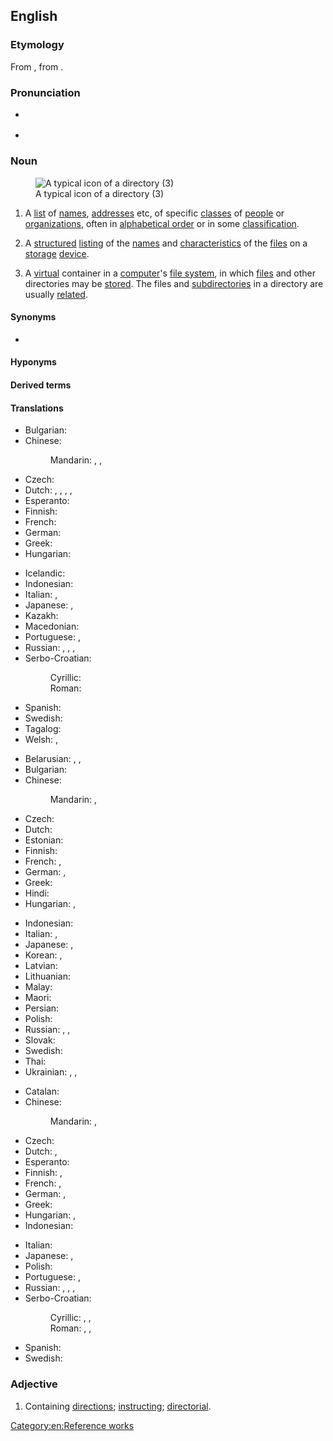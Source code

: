 ==English==
{{wikipedia}}

===Etymology===
From {{inh|en|enm|directorie}}, from {{der|en|ML.|directorium}}.

===Pronunciation===
* {{a|UK}} {{IPA|en|/dɪˈɹɛktəɹi/|/daɪˈɹɛktəɹi/}}
* {{audio|en|LL-Q1860 (eng)-Vealhurl-directory.wav|Audio (RP)}}

===Noun===
{{en-noun}}
[[File:38254-new folder-3.svg|thumbnail|A typical icon of a directory (3)]]

# A [[list]] of [[name]]s, [[address]]es etc, of specific [[class]]es of [[people]] or [[organization]]s, often in [[alphabetical order]] or in some [[classification]].
#: {{ux|en|look up an address in the '''directory'''}}
# {{lb|en|computing}} A [[structured]] [[listing]] of the [[name]]s and [[characteristic]]s of the [[file]]s on a [[storage]] [[device]].
# {{lb|en|computing}} A [[virtual]] container in a [[computer]]'s [[file system]], in which [[file]]s and other directories may be [[store]]d. The files and [[subdirectory|subdirectories]] in a directory are usually [[related]].

====Synonyms====
* {{sense|structured listing}} {{l|en|folder}}

====Hyponyms====
{{col4
|en|home directory
|pseudodirectory
|subdirectory
|telephone directory
}}

====Derived terms====
{{der4
|en|directory service
|directoryless
|ex-directory
|multidirectory
|nondirectory
}}

====Translations====
{{trans-top|list of names, addresses etc.}}
* Bulgarian: {{t+|bg|указа́тел|m}}
* Chinese:
*: Mandarin: {{t+|cmn|名錄|sc=Hani}}, {{t+|cmn|名录|tr=mínglù|sc=Hani}}, {{t+|cmn|簿|tr=bù|sc=Hani}}
* Czech: {{t|cs|adresář|m}}
* Dutch: {{qualifier|usually with an adjective to distinguish it from a tourist guide}} {{t+|nl|gids|m}}, {{t+|nl|repertorium|n}}, {{t+|nl|telefoongids}}, {{t|nl|Gouden gids}}, {{t|nl|Witte gids}}
* Esperanto: {{t|eo|telefonlibro}}
* Finnish: {{t+|fi|hakemisto}}
* French: {{t+|fr|annuaire}}
* German: {{t+|de|Verzeichnis|n}}
* Greek: {{t+|el|κατάλογος|m}}
* Hungarian: {{t+|hu|címtár}}
{{trans-mid}}
* Icelandic: {{t+|is|efnisskrá|f}}
* Indonesian: {{t|id|direktori}}
* Italian: {{t+|it|elenco|m}}, {{t+|it|lista|f}}
* Japanese: {{t+|ja|一覧|tr=いちらん, ichiran}}, {{t|ja|名鑑|tr=めいかん, meikan|sc=Jpan}}
* Kazakh: {{t|kk|анықтамалық}}
* Macedonian: {{t|mk|и́меник|m}}
* Portuguese: {{t+|pt|diretório|m}} {{qualifier|Portugal}}, {{t+|pt|diretoria|f}} {{qualifier|Brazil}}
* Russian: {{t+|ru|указа́тель|m}}, {{t+|ru|пе́речень|m}}, {{t+|ru|катало́г|m}}, {{t+|ru|спра́вочник|m}}
* Serbo-Croatian:
*: Cyrillic: {{t|sh|и̏менӣк|m|sc=Cyrl}}
*: Roman: {{t+|sh|ȉmenīk|m}}
* Spanish: {{t+|es|directorio|m}}
* Swedish: {{t+|sv|katalog|c}}
* Tagalog: {{t|tl|talahanapan}}
* Welsh: {{t|cy|cyfarwyddiadur|m}}, {{t|cy|cyfeiriadur|m}}
{{trans-bottom}}

{{trans-top|structured listing of files}}
* Belarusian: {{t+|be|па́пка|f}}, {{t|be|катало́г|m}}, {{t|be|дырэкто́рыя|f}}
* Bulgarian: {{t+|bg|директо́рия|f}}
* Chinese:
*: Mandarin: {{t+|cmn|目錄|sc=Hani}}, {{t+|cmn|目录|tr=mùlù|sc=Hani}}
* Czech: {{t|cs|adresář|m}}
* Dutch: {{t+|nl|lijst|f}}
* Estonian: {{t-needed|et}}
* Finnish: {{t+|fi|hakemisto}}
* French: {{t+|fr|dossier|m}}, {{t+|fr|répertoire|m}}
* German: {{t+|de|Verzeichnis|n}}, {{t+|de|Ordner|m}}
* Greek: {{t+|el|κατάλογος|m}}
* Hindi: {{t|hi|डायरेक्टरी}}
* Hungarian: {{t|hu|könyvtárlista}}, {{t|hu|mappalista}}
{{trans-mid}}
* Indonesian: {{t|id|direktori}}
* Italian: {{t+|it|cartella|f}}, {{t+|it|directory|f}} {{q|programming}}
* Japanese: {{t+|ja|ディレクトリ|tr=direkutori}}, {{t+|ja|フォルダ|tr=foruda}}
* Korean: {{t+|ko|디렉토리}}, {{t|ko|폴더}}
* Latvian: {{t-needed|lv}}
* Lithuanian: {{t-needed|lt}}
* Malay: {{t|ms|direktori}}
* Maori: {{t|mi|whaiaronga}}
* Persian: {{t|fa|دایرکتوری|tr=dâyrektori}}
* Polish: {{t+|pl|katalog|m}}
* Russian: {{t+|ru|катало́г|m}}, {{t+|ru|па́пка|f}}, {{t+|ru|директо́рия|f}}
* Slovak: {{t+|sk|adresár|m}}
* Swedish: {{t+|sv|katalog|c}}
* Thai: {{t|th|ไดเรกทอรี}}
* Ukrainian: {{t|uk|па́пка|f}}, {{t+|uk|катало́г|m}}, {{t|uk|директо́рія|f}}
{{trans-bottom}}

{{trans-top|simulated folder}}
* Catalan: {{t+|ca|directori|m}}
* Chinese:
*: Mandarin: {{t+|cmn|目錄|sc=Hani}}, {{t+|cmn|目录|tr=mùlù|sc=Hani}}
* Czech: {{t|cs|adresář|m}}
* Dutch: {{t+|nl|folder|m}}, {{t+|nl|map|f}}
* Esperanto: {{t|eo|dosierujo}}
* Finnish: {{t+|fi|kansio}}, {{t+|fi|hakemisto}}
* French: {{t+|fr|dossier|m}}, {{t+|fr|répertoire|m}}
* German: {{t+|de|Verzeichnis|n}}, {{t+|de|Ordner|m}}
* Greek: {{t+|el|κατάλογος|m}}
* Hungarian: {{t+|hu|könyvtár}}, {{t+|hu|mappa}}
* Indonesian: {{t|id|direktori}}
{{trans-mid}}
* Italian: {{t+|it|cartella|f}}
* Japanese: {{t+|ja|ディレクトリ|tr=direkutori}}, {{t+|ja|フォルダ|tr=foruda}}
* Polish: {{t+|pl|katalog|m}}
* Portuguese: {{t+|pt|diretório}}, {{t+|pt|diretoria|f}}
* Russian: {{t+|ru|катало́г|m}}, {{t+|ru|па́пка|f}}, {{t+|ru|директо́рия|f}}, {{t+|ru|фо́лдер|m|tr=fóldɛr}}
* Serbo-Croatian:
*: Cyrillic: {{t|sh|дирѐкто̄ријум|n|sc=Cyrl}}, {{t|sh|дирѐкто̄риј|m|sc=Cyrl}}, {{t|sh|ката̀лог|m|sc=Cyrl}}
*: Roman: {{t|sh|dirèktōrijum|n}}, {{t+|sh|dirèktōrij|m}}, {{t+|sh|katàlog|m}}
* Spanish: {{t+|es|directorio}}
* Swedish: {{t+|sv|mapp|c}}
{{trans-bottom}}

===Adjective===
{{en-adj|-}}

# Containing [[direction]]s; [[instruct]]ing; [[directorial]].

[[Category:en:Reference works]]